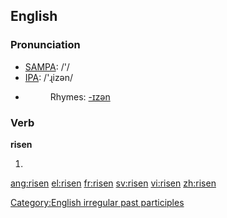 ==English==

===Pronunciation===
*[[w:SAMPA|SAMPA]]: /'/
*[[w:IPA|IPA]]: /'ɻizən/
*{{audio|en-us-risen.ogg|Audio (US)}}
*:Rhymes: [[Rhymes:English:-ɪzən|-ɪzən]]

===Verb===
'''risen'''
# {{past participle of|[[rise]]}}

[[Category:English irregular past participles]]

[[ang:risen]]
[[el:risen]]
[[fr:risen]]
[[sv:risen]]
[[vi:risen]]
[[zh:risen]]